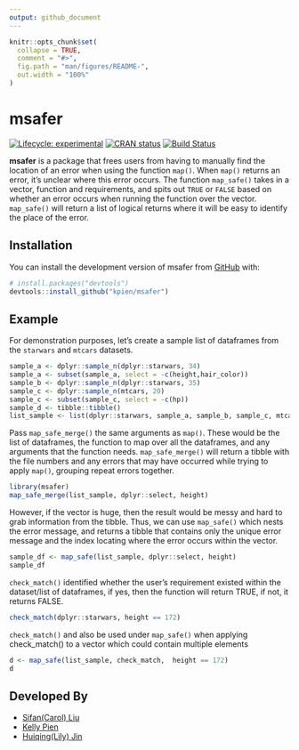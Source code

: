 ```yaml
---
output: github_document
---
```


<!-- README.md is generated from README.Rmd. Please edit that file -->

```r
knitr::opts_chunk$set(
  collapse = TRUE,
  comment = "#>",
  fig.path = "man/figures/README-",
  out.width = "100%"
)
```

# msafer

<!-- badges: start -->
[![Lifecycle:
experimental](https://img.shields.io/badge/lifecycle-experimental-orange.svg)](https://www.tidyverse.org/lifecycle/#experimental)
[![CRAN
status](https://www.r-pkg.org/badges/version/msafer)](https://CRAN.R-project.org/package=msafer)
[![Build Status](https://travis-ci.com/kpien/msafer.svg?branch=master)](https://travis-ci.com/kpien/msafer)
<!-- badges: end -->

**msafer** is a package that frees users from having to manually find the location of an error when using the function `map()`. When `map()` returns an error, it's unclear where this error occurs. The function `map_safe()` takes in a vector, function and requirements, and spits out `TRUE` or `FALSE` based on whether an error occurs when running the function over the vector. `map_safe()` will return a list of logical returns where it will be easy to identify the place of the error. 

## Installation

You can install the development version of msafer from [GitHub](https://github.com/) with:

``` r
# install.packages("devtools")
devtools::install_github("kpien/msafer")
```
## Example

For demonstration purposes, let's create a sample list of dataframes from the `starwars` and `mtcars` datasets.

```r
sample_a <- dplyr::sample_n(dplyr::starwars, 34)
sample_a <- subset(sample_a, select = -c(height,hair_color))
sample_b <- dplyr::sample_n(dplyr::starwars, 35)
sample_c <- dplyr::sample_n(mtcars, 20)
sample_c <- subset(sample_c, select = -c(hp))
sample_d <- tibble::tibble()
list_sample <- list(dplyr::starwars, sample_a, sample_b, sample_c, mtcars, sample_d)
```

Pass `map_safe_merge()` the same arguments as `map()`. These would be the list of dataframes, the function to map over all the dataframes, and any arguments that the function needs. `map_safe_merge()` will return a tibble with the file numbers and any errors that may have occurred while trying to apply `map()`, grouping repeat errors together.

```r
library(msafer)
map_safe_merge(list_sample, dplyr::select, height)
```

However, if the vector is huge, then the result would be messy and hard to grab information from the tibble. Thus, we can use `map_safe()` which nests the error message, and returns a tibble that contains only the unique error message and the index locating where the error occurs within the vector.
```r
sample_df <- map_safe(list_sample, dplyr::select, height)
sample_df
```

`check_match()` identified whether the user’s requirement existed within the dataset/list of dataframes, if yes, then the function will return TRUE, if not, it returns FALSE.
```r
check_match(dplyr::starwars, height == 172)
```

`check_match()` and also be used under `map_safe()` when applying check_match() to a vector which could contain multiple elements  
```r
d <- map_safe(list_sample, check_match,  height == 172)
d
```


## Developed By

- [Sifan(Carol) Liu](https://github.com/CarolLiuSifan)
- [Kelly Pien](https://github.com/kpien)
- [Huiqing(Lily) Jin](https://github.com/Lilyyyy54)
